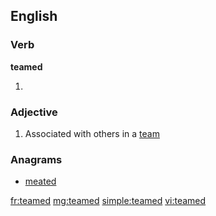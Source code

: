 ==English==

===Verb===
'''teamed'''

# {{past of|[[team]]}}

===Adjective===
{{en-adj|-}}

# Associated with others in a [[team]]

===Anagrams===
* [[meated#English|meated]]

[[fr:teamed]]
[[mg:teamed]]
[[simple:teamed]]
[[vi:teamed]]